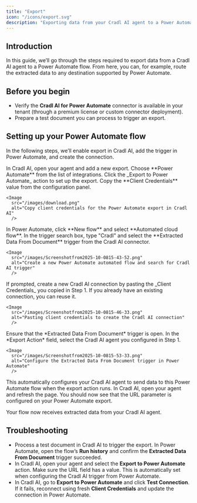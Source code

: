 ```yaml
---
title: "Export"
icon: "/icons/export.svg"
description: "Exporting data from your Cradl AI agent to a Power Automate flow."
---
```



## Introduction
In this guide, we’ll go through the steps required to export data from a Cradl AI agent to a Power Automate flow. From here, you can, for example, route the extracted data to any destination supported by Power Automate.

## Before you begin
- Verify the **Cradl AI for Power Automate** connector is available in your tenant (through a premium license or custom connector deployment).
- Prepare a test document you can process to trigger an export.

## Setting up your Power Automate flow
In the following steps, we’ll enable export in Cradl AI, add the trigger in Power Automate, and create the connection.

<Steps>
  <Step title="Add a Power Automate export">
    In Cradl AI, open your agent and add a new export. Choose **Power Automate** from the list of integrations. Click the _Export to Power Automate_ action to set up the export.
    Copy the **Client Credentials** value from the configuration panel.

    <Image
      src="/images/download.png"
      alt="Copy client credentials for the Power Automate export in Cradl AI"
      />
  </Step>

  <Step title="Add the Extracted Data From Document trigger">
    In Power Automate, click **New flow** and select **Automated cloud flow**. In the trigger search box, type "Cradl" and select the **Extracted Data From Document** trigger from the Cradl AI connector.

    <Image
      src="/images/Screenshotfrom2025-10-0815-43-52.png"
      alt="Create a new Power Automate automated flow and search for Cradl AI trigger"
      />
  </Step>

  <Step title="Create a connection from Power Automate to Cradl AI">
    If prompted, create a new Cradl AI connection by pasting the _Client Credentials_ you copied in Step 1. If you already have an existing connection, you can reuse it.

    <Image
      src="/images/Screenshotfrom2025-10-0815-46-33.png"
      alt="Pasting client credentials to create the Cradl AI connection"
      />
  </Step>

  <Step title="Select your agent">
    Ensure that the *Extracted Data From Document* trigger is open. In the *Export Action* field, select the Cradl AI agent you configured in Step 1.

    <Image
      src="/images/Screenshotfrom2025-10-0815-53-33.png"
      alt="Configure the Extracted Data From Document trigger in Power Automate"
      />
  </Step>

  <Step title="Save your Power Automate flow">
    This automatically configures your Cradl AI agent to send data to this Power Automate flow when the export action runs. In Cradl AI, open your agent and refresh the page. You should now see that the URL parameter is configured on your Power Automate export.
  </Step>
</Steps>

Your flow now receives extracted data from your Cradl AI agent.

## Troubleshooting
- Process a test document in Cradl AI to trigger the export. In Power Automate, open the flow’s **Run history** and confirm the **Extracted Data From Document** trigger succeeded.
- In Cradl AI, open your agent and select the **Export to Power Automate** action. Make sure the URL field has a value. This is automatically set when configuring the Cradl AI trigger from Power Automate.
- In Cradl AI, go to **Export to Power Automate** and click **Test Connection**. If it fails, reconnect using fresh **Client Credentials** and update the connection in Power Automate.
